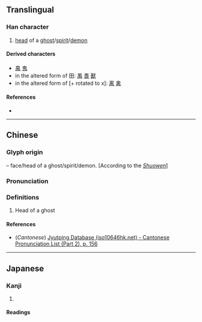 {{also|田|由|甲|申}}
{{character info}}
==Translingual==

===Han character===
{{Han char|rn=102|rad=田|as=01|sn=6|four=|canj=HW|ids=⿱丿田}}

# [[head]] of a [[ghost]]/[[spirit]]/[[demon]]

====Derived characters====
* [[禺]] [[鬼]]
* in the altered form of 田: [[禺]] [[畏]] [[獸]]
* in the altered form of [+ rotated to x]: [[离]] [[禽]]

====References====
* {{Han ref|kx=0759.010|dkj=21728|dj=1169.010|hdz=42528.040|uh=7536|ud=30006}}

----

==Chinese==
{{zh-forms}}

===Glyph origin===
{{liushu|p}} – face/head of a ghost/spirit/demon. [According to the ''[[w:Shuowen Jiezi|Shuowen]]'']

===Pronunciation===
{{zh-pron
|m=fú
|c=fat6
|mn=hùi/hut
|mc=y
|oc=y
|ma=
|cat=n
}}

===Definitions===
{{zh-hanzi}}

# Head of a ghost

====References====
* (''Cantonese'') [http://www.iso10646hk.net/jp/document/download.jsp Jyutping Database (iso10646hk.net) - Cantonese Pronunciation List (Part 2), p. 156]

----

==Japanese==

===Kanji===
{{ja-kanji|grade=|rs=田01}}

# {{rfdef|ja|sort=田01}}

====Readings====
{{ja-readings
|goon=ふち
|kanon=ふつ
|kanyoon=ひ
|kun=
|nanori=}}